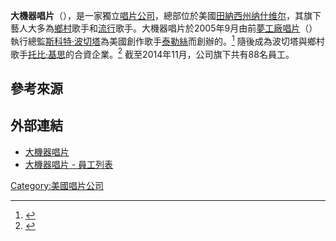 {{Infobox record label <!-- See Wikipedia:WikiProject_Music -->
| name = Big Machine Records<br />大機器唱片
| image = [[File:Bm_records.jpg|200px]]
| image_bg = 
| parent = 大機器集團<br>Big Machine Label Group
| founded = {{Start date|2005|09|01}}
| founder = [[史考特·波切塔|史考特·波切塔]]
| distributor = [[環球音樂|環球音樂]]
| genre = {{hlist|[[鄉村音樂|鄉村]]|[[Pop_music|流行]]}}
| country = {{USA}}
| location = 美國[[田納西州|田納西州]][[纳什维尔|纳什维尔]]
| url = [http://bigmachinerecords.com bigmachinerecords.com]
}}
'''大機器唱片'''（{{lang-en|'''Big Machine Records'''}}），是一家獨立[[唱片公司|唱片公司]]，總部位於美國[[田納西州|田納西州]][[纳什维尔|纳什维尔]]，其旗下藝人大多為[[乡村音乐|鄉村]]歌手和[[流行_(音樂類型)|流行]]歌手。大機器唱片於2005年9月由前[[夢工廠唱片|夢工廠唱片]]（{{lang|en|DreamWorks Records}}）執行總監[[斯科特·波切塔|斯科特·波切塔]]為美國創作歌手[[泰勒·斯威夫特|泰勒絲]]而創辦的。<ref>{{cite journal|last1=Caulfiend|first1=Keith|last2=Tucker|first2=Ken|title=Valory Unveiled|journal=Billboard|date=2007-11-10|volume=119|issue=45|page=8}}</ref> 隨後成為波切塔與鄉村歌手[[托比·基思|托比·基思]]的合資企業。<ref name="Stark">{{cite journal|last=Stark|first=Phyllis|date=2006-03-11|title=The Honeymoon's Hardly Over, but Show Dog and Big Machine split|journal=Billboard|url=https://books.google.com/books?id=1BQEAAAAMBAJ&pg=PA12&dq=%22show+dog+nashville%22+%22big+machine&cd=1#v=onepage&q=%22show%20dog%20nashville%22%20%22big%20machine&f=false|access-date=2016-11-25|archive-date=2017-03-28|archive-url=https://web.archive.org/web/20170328033737/https://books.google.com/books?id=1BQEAAAAMBAJ&pg=PA12&dq=%22show+dog+nashville%22+%22big+machine&cd=1#v=onepage&q=%22show%20dog%20nashville%22%20%22big%20machine&f=false|dead-url=no}}</ref> 截至2014年11月，公司旗下共有88名員工。

==參考來源==
{{reflist}}

==外部連結==
* [http://www.bigmachinelabelgroup.com/labels/big-machine-records/ 大機器唱片]{{Wayback|url=http://www.bigmachinelabelgroup.com/labels/big-machine-records/ |date=20161109221338 }}
* [https://web.archive.org/web/20111018165646/http://www.bigmachinemusic.com/staff 大機器唱片 - 員工列表]
{{音樂小作品}}
[[Category:美國唱片公司|Category:美國唱片公司]]